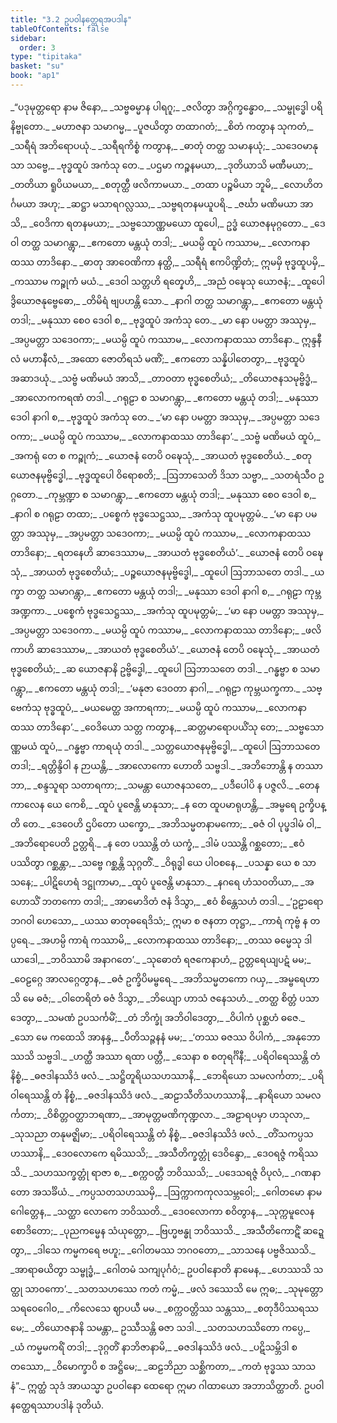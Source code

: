 ```yaml
---
title: "3.2 ဥပဝါနတ္ထေရအပဒါန"
tableOfContents: false
sidebar:
  order: 3
type: "tipitaka"
basket: "su"
book: "ap1"
---
```



<DynamicBreadcrumb />

<Division number="52" book="ap1">

<Paragraph number="913" type="verses" book="ap1">
_“ပဒုမုတ္တရော နာမ ဇိနော,_  
_သဗ္ဗဓမ္မာန ပါရဂူ;_  
_ဇလိတွာ အဂ္ဂိက္ခန္ဓောဝ,_  
_သမ္ဗုဒ္ဓေါ ပရိနိဗ္ဗုတော._  

</Paragraph>

</Division>
<Division number="53" book="ap1">

<Paragraph number="914" type="verses" book="ap1">
_မဟာဇနာ သမာဂမ္မ,_  
_ပူဇယိတွာ တထာဂတံ;_  
_စိတံ ကတွာန သုကတံ,_  
_သရီရံ အဘိရောပယုံ._  

</Paragraph>

</Division>
<Division number="54" book="ap1">

<Paragraph number="915" type="verses" book="ap1">
_သရီရကိစ္စံ ကတွာန,_  
_ဓာတုံ တတ္ထ သမာနယုံ;_  
_သဒေဝမာနုသာ သဗ္ဗေ,_  
_ဗုဒ္ဓထူပံ အကံသု တေ._  

</Paragraph>

</Division>
<Division number="55" book="ap1">

<Paragraph number="916" type="verses" book="ap1">
_ပဌမာ ကဉ္စနမယာ,_  
_ဒုတိယာသိ မဏီမယာ;_  
_တတိယာ ရူပိယမယာ,_  
_စတုတ္ထီ ဖလိကာမယာ._  

</Paragraph>

</Division>
<Division number="56" book="ap1">

<Paragraph number="917" type="verses" book="ap1">
_တထာ ပဉ္စမိယာ ဘူမိ,_  
_လောဟိတင်္ဂမယာ အဟု;_  
_ဆဋ္ဌာ မသာရဂလ္လဿ,_  
_သဗ္ဗရတနမယူပရိ._  

</Paragraph>

</Division>
<Division number="57" book="ap1">

<Paragraph number="918" type="verses" book="ap1">
_ဇင်္ဃာ မဏိမယာ အာသိ,_  
_ဝေဒိကာ ရတနမယာ;_  
_သဗ္ဗသောဏ္ဏမယော ထူပေါ,_  
ဥဒ္ဓံ ယောဇနမုဂ္ဂတော._  

</Paragraph>

</Division>
<Division number="58" book="ap1">

<Paragraph number="919" type="verses" book="ap1">
_ဒေဝါ တတ္ထ သမာဂန္တွာ,_  
_ဧကတော မန္တယုံ တဒါ;_  
_မယမ္ပိ ထူပံ ကဿာမ,_  
_လောကနာထဿ တာဒိနော._  

</Paragraph>

</Division>
<Division number="59" book="ap1">

<Paragraph number="920" type="verses" book="ap1">
_ဓာတု အာဝေဏိကာ နတ္ထိ,_  
_သရီရံ ဧကပိဏ္ဍိတံ;_  
ဣမမှိ ဗုဒ္ဓထူပမှိ,_  
_ကဿာမ ကဉ္စုကံ မယံ._  

</Paragraph>

</Division>
<Division number="60" book="ap1">

<Paragraph number="921" type="verses" book="ap1">
_ဒေဝါ သတ္တဟိ ရတ္နေဟိ,_  
_အညံ ဝဍ္ဎေသု ယောဇနံ;_  
_ထူပေါ ဒွိယောဇနုဗ္ဗေဓော,_  
_တိမိရံ ဗျပဟန္တိ သော._  

</Paragraph>

</Division>
<Division number="61" book="ap1">

<Paragraph number="922" type="verses" book="ap1">
_နာဂါ တတ္ထ သမာဂန္တွာ,_  
_ဧကတော မန္တယုံ တဒါ;_  
_မနုဿာ စေဝ ဒေဝါ စ,_  
_ဗုဒ္ဓထူပံ အကံသု တေ._  

</Paragraph>

</Division>
<Division number="62" book="ap1">

<Paragraph number="923" type="verses" book="ap1">
_မာ နော ပမတ္တာ အဿုမှ,_  
_အပ္ပမတ္တာ သဒေဝကာ;_  
_မယမ္ပိ ထူပံ ကဿာမ,_  
_လောကနာထဿ တာဒိနော._  

</Paragraph>

</Division>
<Division number="63" book="ap1">

<Paragraph number="924" type="verses" book="ap1">
ဣန္ဒနီလံ မဟာနီလံ,_  
_အထော ဇောတိရသံ မဏိံ;_  
_ဧကတော သန္နိပါတေတွာ,_  
_ဗုဒ္ဓထူပံ အဆာဒယုံ._  

</Paragraph>

</Division>
<Division number="64" book="ap1">

<Paragraph number="925" type="verses" book="ap1">
_သဗ္ဗံ မဏိမယံ အာသိ,_  
_တာဝတာ ဗုဒ္ဓစေတိယံ;_  
_တိယောဇနသမုဗ္ဗိဒ္ဓံ,_  
_အာလောကကရဏံ တဒါ._  

</Paragraph>

</Division>
<Division number="65" book="ap1">

<Paragraph number="926" type="verses" book="ap1">
_ဂရုဠာ စ သမာဂန္တွာ,_  
_ဧကတော မန္တယုံ တဒါ;_  
_မနုဿာ ဒေဝါ နာဂါ စ,_  
_ဗုဒ္ဓထူပံ အကံသု တေ._  

</Paragraph>

</Division>
<Division number="66" book="ap1">

<Paragraph number="927" type="verses" book="ap1">
_‘မာ နော ပမတ္တာ အဿုမှ,_  
_အပ္ပမတ္တာ သဒေဝကာ;_  
_မယမ္ပိ ထူပံ ကဿာမ,_  
_လောကနာထဿ တာဒိနော’._  

</Paragraph>

</Division>
<Division number="67" book="ap1">

<Paragraph number="928" type="verses" book="ap1">
_သဗ္ဗံ မဏိမယံ ထူပံ,_  
_အကရုံ တေ စ ကဉ္စုကံ;_  
_ယောဇနံ တေပိ ဝဍ္ဎေသုံ,_  
_အာယတံ ဗုဒ္ဓစေတိယံ._  

</Paragraph>

</Division>
<Division number="68" book="ap1">

<Paragraph number="929" type="verses" book="ap1">
_စတုယောဇနမုဗ္ဗိဒ္ဓေါ,_  
_ဗုဒ္ဓထူပေါ ဝိရောစတိ;_  
_ဩဘာသေတိ ဒိသာ သဗ္ဗာ,_  
_သတရံသီဝ ဥဂ္ဂတော._  

</Paragraph>

</Division>
<Division number="69" book="ap1">

<Paragraph number="930" type="verses" book="ap1">
_ကုမ္ဘဏ္ဍာ စ သမာဂန္တွာ,_  
_ဧကတော မန္တယုံ တဒါ;_  
_မနုဿာ စေဝ ဒေဝါ စ,_  
_နာဂါ စ ဂရုဠာ တထာ;_  
_ပစ္စေကံ ဗုဒ္ဓသေဋ္ဌဿ,_  
_အကံသု ထူပမုတ္တမံ._  

</Paragraph>

</Division>
<Division number="70" book="ap1">

<Paragraph number="931" type="verses" book="ap1">
_‘မာ နော ပမတ္တာ အဿုမှ,_  
_အပ္ပမတ္တာ သဒေဝကာ;_  
_မယမ္ပိ ထူပံ ကဿာမ,_  
_လောကနာထဿ တာဒိနော;_  
_ရတနေဟိ ဆာဒေဿာမ,_  
_အာယတံ ဗုဒ္ဓစေတိယံ’._  

</Paragraph>

</Division>
<Division number="71" book="ap1">

<Paragraph number="932" type="verses" book="ap1">
_ယောဇနံ တေပိ ဝဍ္ဎေသုံ,_  
_အာယတံ ဗုဒ္ဓစေတိယံ;_  
_ပဉ္စယောဇနမုဗ္ဗိဒ္ဓေါ,_  
_ထူပေါ ဩဘာသတေ တဒါ._  

</Paragraph>

</Division>
<Division number="72" book="ap1">

<Paragraph number="933" type="verses" book="ap1">
_ယက္ခာ တတ္ထ သမာဂန္တွာ,_  
_ဧကတော မန္တယုံ တဒါ;_  
_မနုဿာ ဒေဝါ နာဂါ စ,_  
_ဂရုဠာ ကုမ္ဘအဏ္ဍကာ._  

</Paragraph>

</Division>
<Division number="73" book="ap1">

<Paragraph number="934" type="verses" book="ap1">
_ပစ္စေကံ ဗုဒ္ဓသေဋ္ဌဿ,_  
_အကံသု ထူပမုတ္တမံ;_  
_‘မာ နော ပမတ္တာ အဿုမှ,_  
_အပ္ပမတ္တာ သဒေဝကာ._  

</Paragraph>

</Division>
<Division number="74" book="ap1">

<Paragraph number="935" type="verses" book="ap1">
_မယမ္ပိ ထူပံ ကဿာမ,_  
_လောကနာထဿ တာဒိနော;_  
_ဖလိကာဟိ ဆာဒေဿာမ,_  
_အာယတံ ဗုဒ္ဓစေတိယံ’._  

</Paragraph>

</Division>
<Division number="75" book="ap1">

<Paragraph number="936" type="verses" book="ap1">
_ယောဇနံ တေပိ ဝဍ္ဎေသုံ,_  
_အာယတံ ဗုဒ္ဓစေတိယံ;_  
_ဆ ယောဇနာနိ ဥဗ္ဗိဒ္ဓေါ,_  
_ထူပေါ ဩဘာသတေ တဒါ._  

</Paragraph>

</Division>
<Division number="76" book="ap1">

<Paragraph number="937" type="verses" book="ap1">
_ဂန္ဓဗ္ဗာ စ သမာဂန္တွာ,_  
_ဧကတော မန္တယုံ တဒါ;_  
_‘မနုဇာ ဒေဝတာ နာဂါ,_  
_ဂရုဠာ ကုမ္ဘယက္ခကာ._  

</Paragraph>

</Division>
<Division number="77" book="ap1">

<Paragraph number="938" type="verses" book="ap1">
_သဗ္ဗေကံသု ဗုဒ္ဓထူပံ,_  
_မယမေတ္ထ အကာရကာ;_  
_မယမ္ပိ ထူပံ ကဿာမ,_  
_လောကနာထဿ တာဒိနော’._  

</Paragraph>

</Division>
<Division number="78" book="ap1">

<Paragraph number="939" type="verses" book="ap1">
_ဝေဒိယော သတ္တ ကတွာန,_  
_ဆတ္တမာရောပယိံသု တေ;_  
_သဗ္ဗသောဏ္ဏမယံ ထူပံ,_  
_ဂန္ဓဗ္ဗာ ကာရယုံ တဒါ._  

</Paragraph>

</Division>
<Division number="79" book="ap1">

<Paragraph number="940" type="verses" book="ap1">
_သတ္တယောဇနမုဗ္ဗိဒ္ဓေါ,_  
_ထူပေါ ဩဘာသတေ တဒါ;_  
_ရတ္တိန္ဒိဝါ န ဉာယန္တိ,_  
_အာလောကော ဟောတိ သဗ္ဗဒါ._  

</Paragraph>

</Division>
<Division number="80" book="ap1">

<Paragraph number="941" type="verses" book="ap1">
_အဘိဘောန္တိ န တဿာဘာ,_  
_စန္ဒသူရာ သတာရကာ;_  
_သမန္တာ ယောဇနသတေ,_  
_ပဒီပေါပိ န ပဇ္ဇလိ._  

</Paragraph>

</Division>
<Division number="81" book="ap1">

<Paragraph number="942" type="verses" book="ap1">
_တေန ကာလေန ယေ ကေစိ,_  
_ထူပံ ပူဇေန္တိ မာနုသာ;_  
_န တေ ထူပမာရုဟန္တိ,_  
_အမ္ဗရေ ဥက္ခိပန္တိ တေ._  

</Paragraph>

</Division>
<Division number="82" book="ap1">

<Paragraph number="943" type="verses" book="ap1">
_ဒေဝေဟိ ဌပိတော ယက္ခော,_  
_အဘိသမ္မတနာမကော;_  
_ဓဇံ ဝါ ပုပ္ဖဒါမံ ဝါ,_  
_အဘိရောပေတိ ဥတ္တရိ._  

</Paragraph>

</Division>
<Division number="83" book="ap1">

<Paragraph number="944" type="verses" book="ap1">
_န တေ ပဿန္တိ တံ ယက္ခံ,_  
_ဒါမံ ပဿန္တိ ဂစ္ဆတော;_  
_ဧဝံ ပဿိတွာ ဂစ္ဆန္တာ,_  
_သဗ္ဗေ ဂစ္ဆန္တိ သုဂ္ဂတိံ._  

</Paragraph>

</Division>
<Division number="84" book="ap1">

<Paragraph number="945" type="verses" book="ap1">
_ဝိရုဒ္ဓါ ယေ ပါဝစနေ,_  
_ပသန္နာ ယေ စ သာသနေ;_  
_ပါဋိဟေရံ ဒဋ္ဌုကာမာ,_  
_ထူပံ ပူဇေန္တိ မာနုသာ._  

</Paragraph>

</Division>
<Division number="85" book="ap1">

<Paragraph number="946" type="verses" book="ap1">
_နဂရေ ဟံသဝတိယာ,_  
_အဟောသိံ ဘတကော တဒါ;_  
_အာမောဒိတံ ဇနံ ဒိသွာ,_  
_ဧဝံ စိန္တေသဟံ တဒါ._  

</Paragraph>

</Division>
<Division number="86" book="ap1">

<Paragraph number="947" type="verses" book="ap1">
_‘ဥဠာရော ဘဂဝါ ဟေသော,_  
_ယဿ ဓာတုဓရေဒိသံ;_  
ဣမာ စ ဇနတာ တုဋ္ဌာ,_  
_ကာရံ ကုဗ္ဗံ န တပ္ပရေ._  

</Paragraph>

</Division>
<Division number="87" book="ap1">

<Paragraph number="948" type="verses" book="ap1">
_အဟမ္ပိ ကာရံ ကဿာမိ,_  
_လောကနာထဿ တာဒိနော;_  
_တဿ ဓမ္မေသု ဒါယာဒေါ,_  
_ဘဝိဿာမိ အနာဂတေ’._  

</Paragraph>

</Division>
<Division number="88" book="ap1">

<Paragraph number="949" type="verses" book="ap1">
_သုဓောတံ ရဇကေနာဟံ,_  
ဥတ္တရေယျပဋံ မမ;_  
_ဝေဠဂ္ဂေ အာလဂ္ဂေတွာန,_  
_ဓဇံ ဥက္ခိပိမမ္ဗရေ._  

</Paragraph>

</Division>
<Division number="89" book="ap1">

<Paragraph number="950" type="verses" book="ap1">
_အဘိသမ္မတကော ဂယှ,_  
_အမ္ဗရေဟာသိ မေ ဓဇံ;_  
_ဝါတေရိတံ ဓဇံ ဒိသွာ,_  
_ဘိယျော ဟာသံ ဇနေသဟံ._  

</Paragraph>

</Division>
<Division number="90" book="ap1">

<Paragraph number="951" type="verses" book="ap1">
_တတ္ထ စိတ္တံ ပသာဒေတွာ,_  
_သမဏံ ဥပသင်္ကမိံ;_  
_တံ ဘိက္ခုံ အဘိဝါဒေတွာ,_  
_ဝိပါကံ ပုစ္ဆဟံ ဓဇေ._  

</Paragraph>

</Division>
<Division number="91" book="ap1">

<Paragraph number="952" type="verses" book="ap1">
_သော မေ ကထေသိ အာနန္ဒ,_  
_ပီတိသဉ္ဇနနံ မမ;_  
_‘တဿ ဓဇဿ ဝိပါကံ,_  
_အနုဘောဿသိ သဗ္ဗဒါ._  

</Paragraph>

</Division>
<Division number="92" book="ap1">

<Paragraph number="953" type="verses" book="ap1">
_ဟတ္ထီ အဿာ ရထာ ပတ္တီ,_  
_သေနာ စ စတုရင်္ဂိနီ;_  
_ပရိဝါရေဿန္တိ တံ နိစ္စံ,_  
_ဓဇဒါနဿိဒံ ဖလံ._  

</Paragraph>

</Division>
<Division number="93" book="ap1">

<Paragraph number="954" type="verses" book="ap1">
_သဋ္ဌိတူရိယသဟဿာနိ,_  
_ဘေရိယော သမလင်္ကတာ;_  
_ပရိဝါရေဿန္တိ တံ နိစ္စံ,_  
_ဓဇဒါနဿိဒံ ဖလံ._  

</Paragraph>

</Division>
<Division number="94" book="ap1">

<Paragraph number="955" type="verses" book="ap1">
_ဆဠာသီတိသဟဿာနိ,_  
_နာရိယော သမလင်္ကတာ;_  
_ဝိစိတ္တဝတ္ထာဘရဏာ,_  
_အာမုတ္တမဏိကုဏ္ဍလာ._  

</Paragraph>

</Division>
<Division number="95" book="ap1">

<Paragraph number="956" type="verses" book="ap1">
_အဠာရပမှာ ဟသုလာ,_  
_သုသညာ တနုမဇ္ဈိမာ;_  
_ပရိဝါရေဿန္တိ တံ နိစ္စံ,_  
_ဓဇဒါနဿိဒံ ဖလံ._  

</Paragraph>

</Division>
<Division number="96" book="ap1">

<Paragraph number="957" type="verses" book="ap1">
_တိံသကပ္ပသဟဿာနိ,_  
_ဒေဝလောကေ ရမိဿသိ;_  
_အသီတိက္ခတ္တုံ ဒေဝိန္ဒော,_  
_ဒေဝရဇ္ဇံ ကရိဿသိ._  

</Paragraph>

</Division>
<Division number="97" book="ap1">

<Paragraph number="958" type="verses" book="ap1">
_သဟဿက္ခတ္တုံ ရာဇာ စ,_  
_စက္ကဝတ္တီ ဘဝိဿသိ;_  
_ပဒေသရဇ္ဇံ ဝိပုလံ,_  
_ဂဏနာတော အသင်္ခိယံ._  

</Paragraph>

</Division>
<Division number="98" book="ap1">

<Paragraph number="959" type="verses" book="ap1">
_ကပ္ပသတသဟဿမှိ,_  
_ဩက္ကာကကုလသမ္ဘဝေါ;_  
_ဂေါတမော နာမ ဂေါတ္တေန,_  
_သတ္ထာ လောကေ ဘဝိဿတိ._  

</Paragraph>

</Division>
<Division number="99" book="ap1">

<Paragraph number="960" type="verses" book="ap1">
_ဒေဝလောကာ စဝိတွာန,_  
_သုက္ကမူလေန စောဒိတော;_  
_ပုညကမ္မေန သံယုတ္တော,_  
_ဗြဟ္မဗန္ဓု ဘဝိဿသိ._  

</Paragraph>

</Division>
<Division number="100" book="ap1">

<Paragraph number="961" type="verses" book="ap1">
_အသီတိကောဋိံ ဆဍ္ဍေတွာ,_  
_ဒါသေ ကမ္မကရေ ဗဟူ;_  
_ဂေါတမဿ ဘဂဝတော,_  
_သာသနေ ပဗ္ဗဇိဿသိ._  

</Paragraph>

</Division>
<Division number="101" book="ap1">

<Paragraph number="962" type="verses" book="ap1">
_အာရာဓယိတွာ သမ္ဗုဒ္ဓံ,_  
_ဂေါတမံ သကျပုင်္ဂဝံ;_  
ဥပဝါနောတိ နာမေန,_  
_ဟေဿသိ သတ္ထု သာဝကော’._  

</Paragraph>

</Division>
<Division number="102" book="ap1">

<Paragraph number="963" type="verses" book="ap1">
_သတသဟဿေ ကတံ ကမ္မံ,_  
_ဖလံ ဒဿေသိ မေ ဣဓ;_  
_သုမုတ္တော သရဝေဂေါဝ,_  
_ကိလေသေ ဈာပယီ မမ._  

</Paragraph>

</Division>
<Division number="103" book="ap1">

<Paragraph number="964" type="verses" book="ap1">
_စက္ကဝတ္တိဿ သန္တဿ,_  
_စတုဒီပိဿရဿ မေ;_  
_တိယောဇနာနိ သမန္တာ,_  
ဥဿီသန္တိ ဓဇာ သဒါ._  

</Paragraph>

</Division>
<Division number="104" book="ap1">

<Paragraph number="965" type="verses" book="ap1">
_သတသဟဿိတော ကပ္ပေ,_  
_ယံ ကမ္မမကရိံ တဒါ;_  
_ဒုဂ္ဂတိံ နာဘိဇာနာမိ,_  
_ဓဇဒါနဿိဒံ ဖလံ._  

</Paragraph>

</Division>
<Division number="105" book="ap1">

<Paragraph number="966" type="verses" book="ap1">
_ပဋိသမ္ဘိဒါ စတဿော,_  
_ဝိမောက္ခာပိ စ အဋ္ဌိမေ;_  
_ဆဠဘိညာ သစ္ဆိကတာ,_  
_ကတံ ဗုဒ္ဓဿ သာသနံ”._  

</Paragraph>

<Paragraph number="967" book="ap1">
ဣတ္ထံ သုဒံ အာယသ္မာ ဥပဝါနော ထေရော ဣမာ ဂါထာယော အဘာသိတ္ထာတိ.

</Paragraph>
</Division>

<Paragraph number="968" type="center" book="ap1">
ဥပဝါနတ္ထေရဿာပဒါနံ ဒုတိယံ.
</Paragraph>